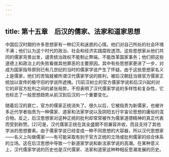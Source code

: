 ```yaml
---
---
---
```

title: 第十五章　后汉的儒家、法家和道家思想
---



中国后汉时期的许多思想家有一种幻灭和迷惑的心情。他们对自己所处的社会环境不满；他们认为这个时代的政治、社会和经济实践腐败透顶。这些思想家从他们共同的儒家背景出发，谴责统治政权不能制止弊端，不能改革国家事务；他们把这些道德上和政治上的失败看做其他罪恶的主要原因。其中有些思想家更进了一步，对成为国家指导原则已有几世纪的当时的儒家学说产生了怀疑。由于这些思想家名义上是儒家，他们的苦恼就被所谓汉代儒家学说的胜利，被后汉朝廷当做官方儒家正统加以宣传的极守旧的学说所遮掩。[1]前汉树立的官方儒家学说和后汉兴起的对它的非官方批判之间的紧张局势，不但表明了汉代儒家学说的多样性和复杂性，它也标志了一般思想趋势从前汉到后汉的一个重要变化。

随着后汉的衰亡，官方的儒家正统消失了。很久以后，它被指责为新儒家，也被许多近代学者指责为一种儒家、道家和法家学说以及阴阳五行宇宙论思想的庸俗的混合物。反之，后汉思想家对这种正统的批判却常常被作为儒家道德精神的真正代表而受到称赞。[2]可是，汉代儒家正统在其全盛期不但兼容并收，而且支持了其他学派的思想要素。由于儒家学说已经变成一种不同思想的大容器，所以汉代思想家——名义上叫做儒家——有可能采取有别于官方正统的立场或批判儒家的综合体系的立场。这在后汉思想中导致一个新道家学说和新法家学说的高潮。在某种意义上，汉代儒家学说的历史也是汉代儒家、法家和道家这种种相反思潮发展的历史。